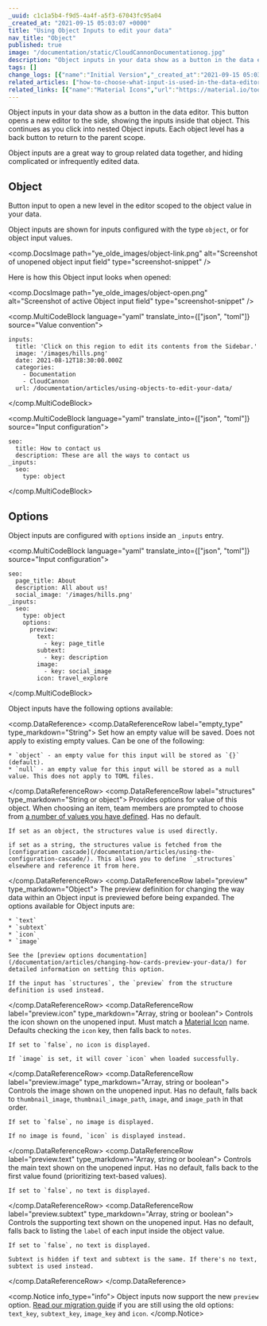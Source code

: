 ```yaml
---
_uuid: c1c1a5b4-f9d5-4a4f-a5f3-67043fc95a04
_created_at: "2021-09-15 05:03:07 +0000"
title: "Using Object Inputs to edit your data"
nav_title: "Object"
published: true
image: "/documentation/static/CloudCannonDocumentationog.jpg"
description: "Object inputs in your data show as a button in the data editor. This button opens a new editor to the side, showing the inputs inside that object. This continues as you click into nested Object inputs. Each object level has a back button to return to the parent scope."
tags: []
change_logs: [{"name":"Initial Version","_created_at":"2021-09-15 05:03:07 +0000"},{"name":"Input configuration","_created_at":"2021-11-08 00:02:30 +0000"},{"name":"Add preview option","_created_at":"2022-11-16 03:52:59 +0000"}]
related_articles: ["how-to-choose-what-input-is-used-in-the-data-editor","using-the-configuration-cascade","array-structures-reference","defining-what-adds-to-an-array-with-array-structures"]
related_links: [{"name":"Material Icons","url":"https://material.io/tools/icons/"}]
---
```


Object inputs in your data show as a button in the data editor. This button opens a new editor to the side, showing the inputs inside that object. This continues as you click into nested Object inputs. Each object level has a back button to return to the parent scope.

Object inputs are a great way to group related data together, and hiding complicated or infrequently edited data.

## Object
Button input to open a new level in the editor scoped to the object value in your data.

Object inputs are shown for inputs configured with the type `object`, or for object input values.

<comp.DocsImage path="ye_olde_images/object-link.png" alt="Screenshot of unopened object input field" type="screenshot-snippet" />

Here is how this Object input looks when opened:

<comp.DocsImage path="ye_olde_images/object-open.png" alt="Screenshot of active Object input field" type="screenshot-snippet" />

<comp.MultiCodeBlock language="yaml" translate_into={["json", "toml"]} source="Value convention">
```
inputs:
  title: 'Click on this region to edit its contents from the Sidebar.'
  image: '/images/hills.png'
  date: 2021-08-12T18:30:00.000Z
  categories:
    - Documentation
    - CloudCannon
  url: /documentation/articles/using-objects-to-edit-your-data/
```
</comp.MultiCodeBlock>

<comp.MultiCodeBlock language="yaml" translate_into={["json", "toml"]} source="Input configuration">
```
seo:
  title: How to contact us
  description: These are all the ways to contact us
_inputs:
  seo:
    type: object
```
</comp.MultiCodeBlock>

## Options
Object inputs are configured with `options` inside an `_inputs` entry.

<comp.MultiCodeBlock language="yaml" translate_into={["json", "toml"]} source="Input configuration">
```
seo:
  page_title: About
  description: All about us!
  social_image: '/images/hills.png'
_inputs:
  seo:
    type: object
    options:
      preview:
        text:
          - key: page_title
        subtext:
          - key: description
        image:
          - key: social_image
        icon: travel_explore
```
</comp.MultiCodeBlock>

Object inputs have the following options available:

<comp.DataReference>
  <comp.DataReferenceRow label="empty_type" type_markdown="String">
    Set how an empty value will be saved. Does not apply to existing empty values. Can be one of the following:

    * `object` - an empty value for this input will be stored as `{}` (default).
    * `null` - an empty value for this input will be stored as a null value. This does not apply to TOML files.
  </comp.DataReferenceRow>
  <comp.DataReferenceRow label="structures" type_markdown="String or object">
    Provides options for value of this object. When choosing an item, team members are prompted to choose from [a number of values you have defined](/documentation/articles/defining-what-adds-to-an-array-with-array-structures/). Has no default.

    If set as an object, the structures value is used directly.

    if set as a string, the structures value is fetched from the [configuration cascade](/documentation/articles/using-the-configuration-cascade/). This allows you to define `_structures` elsewhere and reference it from here.
  </comp.DataReferenceRow>
  <comp.DataReferenceRow label="preview" type_markdown="Object">
    The preview definition for changing the way data within an Object input is previewed before being expanded. The options available for Object inputs are:

    * `text`
    * `subtext`
    * `icon`
    * `image`

    See the [preview options documentation](/documentation/articles/changing-how-cards-preview-your-data/) for detailed information on setting this option.

    If the input has `structures`, the `preview` from the structure definition is used instead.
  </comp.DataReferenceRow>
  <comp.DataReferenceRow label="preview.icon" type_markdown="Array, string or boolean">
    Controls the icon shown on the unopened input. Must match a [Material Icon](https://material.io/tools/icons/) name. Defaults checking the `icon` key, then falls back to `notes`.

    If set to `false`, no icon is displayed.

    If `image` is set, it will cover `icon` when loaded successfully.
  </comp.DataReferenceRow>
  <comp.DataReferenceRow label="preview.image" type_markdown="Array, string or boolean">
    Controls the image shown on the unopened input. Has no default, falls back to `thumbnail_image`, `thumbnail_image_path`, `image`, and `image_path` in that order.

    If set to `false`, no image is displayed.

    If no image is found, `icon` is displayed instead.
  </comp.DataReferenceRow>
  <comp.DataReferenceRow label="preview.text" type_markdown="Array, string or boolean">
    Controls the main text shown on the unopened input. Has no default, falls back to the first value found (prioritizing text-based values).

    If set to `false`, no text is displayed.
  </comp.DataReferenceRow>
  <comp.DataReferenceRow label="preview.subtext" type_markdown="Array, string or boolean">
    Controls the supporting text shown on the unopened input. Has no default, falls back to listing the `label` of each input inside the object value.

    If set to `false`, no text is displayed.

    Subtext is hidden if text and subtext is the same. If there's no text, subtext is used instead.
  </comp.DataReferenceRow>
</comp.DataReference>

<comp.Notice info_type="info">
  Object inputs now support the new `preview` option. [Read our migration guide](/documentation/articles/migrating-to-preview-options/) if you are still using the old options: `text_key`, `subtext_key`, `image_key` and `icon`.
</comp.Notice>
